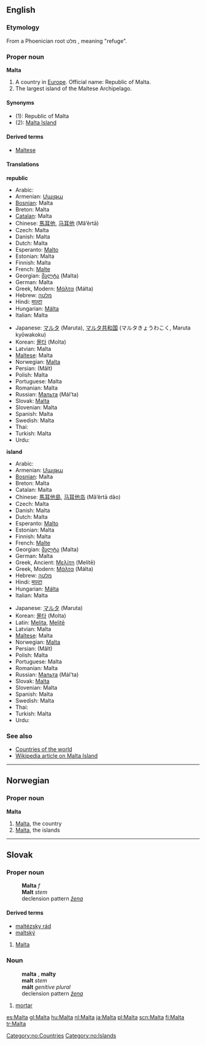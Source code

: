 ==English==
{{wikipedia}}
===Etymology===
From a Phoenician root מלט {{Unicode|(mlṭ)}}, meaning "refuge".
<!-- don't link this word, it is not in its native script -->

===Proper noun===
'''Malta'''

#A country in [[Europe]]. Official name: Republic of Malta.
#The largest island of the Maltese Archipelago.

====Synonyms====
*(1): Republic of Malta
*(2): [[Malta Island]]

====Derived terms====
*[[Maltese]]

====Translations====
'''republic'''
{{top}}
*Arabic: {{ARchar|[[مالطا]]}} {{Unicode|(Málʈa)}} {{f}}
*Armenian: [[Մալթա]] {{Unicode|(Malṭa)}}
*[[Bosnian]]: Malta {{f}}
*Breton: Malta
*[[Catalan]]: Malta
*Chinese: [[馬耳他]], [[马耳他]] (Mǎ’ěrtā)
*Czech: Malta {{f}}
*Danish: Malta
*Dutch: Malta
*Esperanto: [[Malto]]
*Estonian: Malta
*Finnish: Malta
*French: [[Malte]]
*Georgian: [[მალტა]] (Malta)
*German: Malta
*Greek, Modern: [[Μάλτα]] (Málta) {{f}}
*Hebrew: [[מלטה]] {{Unicode|(Malṭa)}}
*Hindi: [[माल्टा]] {{Unicode|(Mālṭā)}}
*Hungarian: [[Málta]]
*Italian: Malta {{f}}
{{mid}}
*Japanese: [[マルタ]] (Maruta), [[マルタ共和国]] (マルタきょうわこく, Maruta kyōwakoku)
*Korean: [[몰타]] (Molta)
*Latvian: Malta {{f}}
*[[Maltese]]: Malta
*Norwegian: [[#Norwegian|Malta]]
*Persian: {{FAchar|[[مالت]]}} (Mâlt)
*Polish: Malta {{f}}
*Portuguese: Malta {{f}}
*Romanian: Malta {{f}}
*Russian: [[Мальта]] (Mál’ta)
*Slovak: [[Malta#Slovak|Malta]] {{f}}
*Slovenian: Malta {{f}}
*Spanish: Malta {{f}}
*Swedish: Malta
*Thai: {{THchar|[[มอลตา]]}} {{Unicode|(Mɔ̄ntā)}}
*Turkish: Malta
*Urdu: {{FAchar|[[مالٹا]]}} {{Unicode|(Mâlṫa)}}
{{bottom}}

'''island'''
{{top}}
*Arabic: {{ARchar|[[مالطة]]}} {{Unicode|(Málʈa)}} {{f}}
*Armenian: [[Մալթա]] {{Unicode|(Malṭa)}}
*[[Bosnian]]: Malta {{f}}
*Breton: Malta
*Catalan: Malta
*Chinese: [[馬耳他島]], [[马耳他岛]] (Mǎ’ěrtā dǎo)
*Czech: Malta {{f}}
*Danish: Malta
*Dutch: Malta
*Esperanto: [[Malto]]
*Estonian: Malta
*Finnish: Malta
*French: [[Malte]]
*Georgian: [[მალტა]] (Malta)
*German: Malta
*Greek, Ancient: [[Μελίτη]] (Melítē) {{f}}
*Greek, Modern: [[Μάλτα]] (Málta) {{f}}
*Hebrew: [[מלטה]] {{Unicode|(Malṭa)}}
*Hindi: [[माल्टा]] {{Unicode|(Mālṭā)}}
*Hungarian: [[Málta]]
*Italian: Malta {{f}}
{{mid}}
*Japanese: [[マルタ]] (Maruta)
*Korean: [[몰타]] (Molta)
*Latin: [[Melita]], [[Melite|Melitē]] {{f}}
*Latvian: Malta {{f}}
*[[Maltese]]: Malta
*Norwegian: [[#Norwegian|Malta]]
*Persian: {{FAchar|[[مالت]]}} (Mâlt)
*Polish: Malta {{f}}
*Portuguese: Malta {{f}}
*Romanian: Malta {{f}}
*Russian: [[Мальта]] (Mál’ta)
*Slovak: [[Malta#Slovak|Malta]] {{f}}
*Slovenian: Malta {{f}}
*Spanish: Malta {{f}}
*Swedish: Malta
*Thai: {{THchar|[[มอลตา]]}} {{Unicode|(Mɔ̄ntā)}}
*Turkish: Malta
*Urdu: {{FAchar|[[مالٹا]]}} {{Unicode|(Mâlṫa)}}
{{bottom}}

===See also===
*[[Countries of the world]]
*[[w:Malta Island|Wikipedia article on Malta Island]]


----
==Norwegian==
===Proper noun===
[[Category:no:Countries]]
[[Category:no:Islands]]
'''Malta'''
#[[#English|Malta]], the country
#[[#English|Malta]], the islands


----
==Slovak==
===Proper noun===
:'''Malta''' ''f''
:'''Malt''' ''stem''
:declension pattern ''[[Slovak declension pattern žena|žena]]''
====Derived terms====
* [[maltézsky rád]]
* [[maltský]]

# [[Malta#English|Malta]]

===Noun===
:'''malta''' {{f}}, '''malty''' {{p}}
:'''malt''' ''stem''
:'''mált''' ''genitive plural''
:declension pattern ''[[Slovak declension pattern žena|žena]]''

# [[mortar]]

[[es:Malta]]
[[gl:Malta]]
[[hu:Malta]]
[[nl:Malta]]
[[ja:Malta]]
[[pl:Malta]]
[[scn:Malta]]
[[fi:Malta]]
[[tr:Malta]]